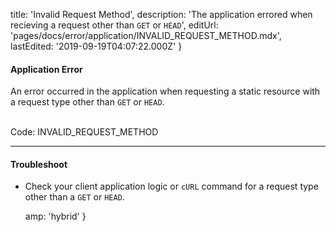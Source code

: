
  title: 'Invalid Request Method',
  description:
    'The application errored when recieving a request other than `GET` or `HEAD`',
  editUrl: 'pages/docs/error/application/INVALID_REQUEST_METHOD.mdx',
  lastEdited: '2019-09-19T04:07:22.000Z'
}

#### Application Error

An error occurred in the application when requesting a static resource with a request type other than `GET` or `HEAD`.

<br />

<Note label={false}>
  Code: <InlineCode>INVALID_REQUEST_METHOD</InlineCode>
</Note>

---

#### Troubleshoot

- Check your client application logic or `cURL` command for a request type other than a `GET` or `HEAD`.


  amp: 'hybrid'
}
